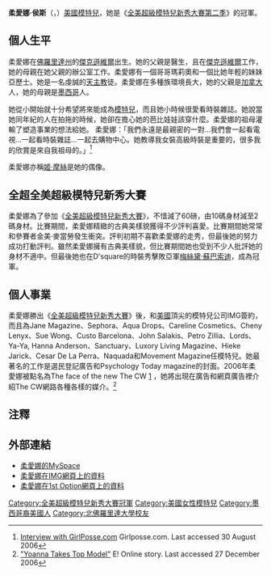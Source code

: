 {{Infobox Model
| name          = 柔愛娜·侯斯<br>{{en}}Yoanna House
| image         = 
| imagesize     =  
| caption       = 
| birthname     = Yoanna House
| birthdate     = {{birth date and age|1980|4|9}}
| location      = {{US}}[[佛羅里達州|佛羅里達州]][[杰克逊维尔_(佛罗里达州)|傑克遜維爾]]
| deathdate     = 
| deathplace    = 
| height        = {{Height|ft=5|in=11}}<ref name=FMD/>
| weight        = {{Weight|lb=138}}
| haircolor     = 深棕色<ref name=FMD/>
| eyecolor      = 綠色<ref name=FMD/>
| measurements  = (US) 32-25-34 <br> (EU) 81-63.5-86.5<ref name=FMD>{{cite web |url=http://www.fashionmodeldirectory.com/models/Yoanna_House |title=Profile of fashion model Yoanna House |accessdate=2008-07-16 |archive-date=2013-04-21 |archive-url=https://www.webcitation.org/6G2ta6Nkz?url=http://www.fashionmodeldirectory.com/models/Yoanna_House/ |dead-url=no }}</ref>
| dress size    = (US) 4 ; (EU) 34<ref name=FMD/>
| shoesize      = (US) 9 ; (EU) 41<ref name=FMD/>
| agency        = IMG Models<br>1st Opinion Model Management
| alias(es)     = 
| spouse        = Greg Lineberry
| homepage      = 
}}
'''柔愛娜·侯斯'''（{{lang-en|Yoanna House}}，{{bd|1980年|4月9日|catIdx=C}}）[[美國|美國]][[模特兒|模特兒]]，她是《[[全美超級模特兒新秀大賽第二季|全美超級模特兒新秀大賽第二季]]》的冠軍。

== 個人生平 ==
柔愛娜在[[佛羅里達州|佛羅里達州]]的[[杰克逊维尔_(佛罗里达州)|傑克遜維爾]]出生。她的父親是醫生，且在[[杰克逊维尔_(佛罗里达州)|傑克遜維爾]]工作，她的母親在她父親的辦公室工作。柔愛娜有一個哥哥瑪莉奧和一個比她年輕的妹妹亞歷士。她是一名虔誠的[[天主教|天主教]]徒。柔愛娜在多種族環境長大，她的父親是[[加拿大|加拿大]]人，她的母親是[[墨西哥|墨西哥]]人。

她從小開始就十分希望將來能成為[[模特兒|模特兒]]，而且她小時候很愛看時裝雜誌。她說當她同年紀的人在拍拖的時候，她卻在擔心她的芭比娃娃該穿什麼。柔愛娜的祖母灌輸了塑造事業的想法給她。 柔愛娜：「我們永遠是最親密的一對…我們會一起看電視…一起看時裝雜誌…一起去購物中心。她教導我女裝高級時裝是重要的，很多我的欣賞是來自我祖母的。」<ref>[http://www.girlposse.com/reviews/misc_reviews/yoanna_house.html Interview with GirlPosse.com] {{Webarchive|url=https://archive.is/20070929070757/http://www.girlposse.com/reviews/misc_reviews/yoanna_house.html |date=2007-09-29 }} Girlposse.com. Last accessed 30 August 2006</ref>

柔愛娜亦稱[[姬·摩絲|姬·摩絲]]是她的偶像。

== 全超全美超級模特兒新秀大賽 ==
柔愛娜為了參加《[[全美超級模特兒新秀大賽|全美超級模特兒新秀大賽]]》，不惜減了60磅，由10碼身材減至2碼身材。比賽期間，柔愛娜精緻的古典美樣貌獲得不少評判喜愛。比賽期間她常常和參賽者金美·麥當勞發生衝突。評判初期不喜歡柔愛娜的走秀，但最後她的努力成功打動評判。雖然柔愛娜擁有古典美樣貌，但比賽期間她也受到不少人批評她的身材不適中。但最後她也在D'square的時裝秀擊敗亞軍[[梅絲黛·蘇巴索迪|梅絲黛·蘇巴索迪]]，成為冠軍。

==個人事業==
柔愛娜勝出《[[全美超級模特兒新秀大賽|全美超級模特兒新秀大賽]]》後，和[[美國|美國]]頂尖的模特兒公司IMG簽約，而且為Jane Magazine、Sephora、Aqua Drops、Careline Cosmetics、Cheny Lenyx、Sue Wong、Custo Barcelona、John Salakis、Petro Zillia、Lords、Ya-Ya, Hanna Anderson、Sanctuary、Luxory Living Magazine、Hieke Jarick、Cesar De La Perra、Naquada和Movement Magazine任模特兒。她最著名的工作是選民登記廣告和Psychology Today magazine的封面。2006年柔愛娜被點名為The face of the new The CW [http://www.tv.com/story/story.html&story_id=4594] {{Wayback|url=http://www.tv.com/story/story.html%26story_id%3D4594 |date=20060427231326 }}，她將出現在廣告和網頁廣告裡介紹The CW網路各種各樣的媒介。<ref>[http://cache-origin.eonline.com/News/Items/0,1,13765,00.html "Yoanna Takes Top Model"]{{dead link|date=2018年3月 |bot=InternetArchiveBot |fix-attempted=yes }} E! Online story. Last accessed 27 December 2006</ref>

==注釋==
<div class="references-small">
<references />
</div>

==外部連結==
*[http://www.myspace.com/topmodelprincess 柔愛娜的MySpace] {{Wayback|url=http://www.myspace.com/topmodelprincess |date=20160310012628 }}
*[http://imgmodels.com/details.asp?sl=&im=095.JPG&sid=3418&modelid=19450&agencyid=9121&sexid=2&careerid=1&curpage=1&letter=y&areaid=&subnameid=2459&txtsoftsearch= 柔愛娜在IMG網頁上的資料] {{Wayback|url=http://imgmodels.com/details.asp?sl=&im=095.JPG&sid=3418&modelid=19450&agencyid=9121&sexid=2&careerid=1&curpage=1&letter=y&areaid=&subnameid=2459&txtsoftsearch= |date=20081015023529 }}
*[https://web.archive.org/web/20060923091010/http://www.1st-option.dk/index.php?p=po&id=511&noflash=true 柔愛娜在1st Option網頁上的資料]

{{start box}}
{{s-before|[[雅芝·加里|雅芝·加里]]}}
{{s-title|全美超模新秀冠軍|[[全美超級模特兒新秀大賽第二季|第二季]]}}
{{s-after|[[伊娃·佩霍|伊娃·佩霍]]}}
{{end box}}

{{America's Next Top Model}}

{{DEFAULTSORT:House, Yoanna}}
[[Category:全美超級模特兒新秀大賽冠軍|Category:全美超級模特兒新秀大賽冠軍]]
[[Category:美國女性模特兒|Category:美國女性模特兒]]
[[Category:墨西哥裔美國人|Category:墨西哥裔美國人]]
[[Category:北佛羅里達大學校友|Category:北佛羅里達大學校友]]